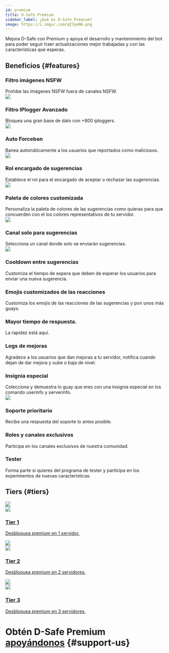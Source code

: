 ```yaml
---
id: premium
title: D-Safe Premium
sidebar_label: ¿Qué es D-Safe Premium?
image: https://i.imgur.com/qI7peN6.png
---
```


Mejora D-Safe con Premium y apoya el desarrollo y mantenimiento del bot para poder seguir traer actualizaciones mejor trabajadas y con las características que esperas.

## Beneficios {#features}

<div className="discord-blocks">
  <div className="discord-block">
    <h3>Filtro imágenes NSFW</h3>
    <div className="description">Prohibe las imágenes NSFW fuera de canales NSFW.</div>
    <div className="image-wrapper">
      <img src="https://i.imgur.com/CjN6KaE.png" className="image"></img>
    </div>
  </div>
  <div className="discord-block">
    <h3>Filtro IPlogger Avanzado</h3>
    <div className="description">Bloquea una gran base de dato con +800 iploggers.</div>
    <div className="image-wrapper">
      <img src="https://i.imgur.com/2gvRtZR.png" className="image"></img>
    </div>
  </div>
  <div className="discord-block">
    <h3>Auto Forceban</h3>
    <div className="description">Banea automáticamente a los usuarios que reportados como maliciosos.</div>
    <div className="image-wrapper">
      <img src="https://i.imgur.com/L2DE8gv.png" className="image"></img>
    </div>
  </div>
  <div className="discord-block">
    <h3>Rol encargado de sugerencias</h3>
    <div className="description">Establece el rol para el encargado de aceptar o rechazar las sugerencias.</div>
    <div className="image-wrapper">
      <img src="https://i.imgur.com/wzWHCzP.png" className="image"></img>
    </div>
  </div>
  <div className="discord-block">
    <h3>Paleta de colores customizada</h3>
    <div className="description">Personaliza la paleta de colores de las sugerencias como quieras para que concuerden con el los colores representativos de tu servidor.</div>
    <div className="image-wrapper">
      <img src="https://i.imgur.com/nfv6AlN.png" className="image"></img>
    </div>
  </div>
  <div className="discord-block">
    <h3>Canal solo para sugerencias</h3>
    <div className="description">Selecciona un canal donde solo se enviarán sugerencias.</div>
    <div className="image-wrapper">
      <img src="https://i.imgur.com/BWOyypi.png" className="image"></img>
    </div>
  </div>
  <div className="discord-block">
    <h3>Cooldown entre sugerencias</h3>
    <div className="description">Customiza el tiempo de espera que deben de esperar los usuarios para enviar una nueva sugerencia.</div>
    <div className="image-wrapper">
      <img src="" className="image"></img>
    </div>
  </div>
  <div className="discord-block">
    <h3>Emojis customizados de las reacciones</h3>
    <div className="description">Customiza los emojis de las reacciones de las sugerencias y pon unos más guays.</div>
    <div className="image-wrapper">
      <img src="" className="image"></img>
    </div>
  </div>
  <div className="discord-block">
    <h3>Mayor tiempo de respuesta.</h3>
    <div className="description">La rapidez está aquí.</div>
    <div className="image-wrapper">
      <img src="" className="image"></img>
    </div>
  </div>
  <div className="discord-block">
    <h3>Logs de mejoras</h3>
    <div className="description">Agradece a los usuarios que dan mejoras a tu servidor, notifica cuando dejan de dar mejora y sube o baja de nivel.</div>
    <div className="image-wrapper">
      <img src="" className="image"></img>
    </div>
  </div>
  <div className="discord-block">
    <h3>Insignia especial</h3>
    <div className="description">Colecciona y demuestra lo guay que eres con una insignia especial en los comando userinfo y serverinfo.</div>
    <div className="image-wrapper">
      <img src="https://i.imgur.com/Cl2pkRm.png" className="image"></img>
    </div>
  </div>
  <div className="discord-block">
    <h3>Soporte prioritario</h3>
    <div className="description">Recibe una respuesta del soporte lo antes posible.</div>
    <div className="image-wrapper">
      <img src="" className="image"></img>
    </div>
  </div>
  <div className="discord-block">
    <h3>Roles y canales exclusivos</h3>
    <div className="description">Participa en los canales exclusivos de nuestra comunidad.</div>
    <div className="image-wrapper">
      <img src="" className="image"></img>
    </div>
  </div>
  <div className="discord-block">
    <h3>Tester</h3>
    <div className="description">Forma parte si quieres del programa de tester y participa en los experimentos de nuevas características.</div>
    <div className="image-wrapper">
      <img src="" className="image"></img>
    </div>
  </div>
</div>


## Tiers {#tiers}

<div className="blocks">
  <div className="block">
    <a href="https://patreon.com/join/DiscordSafe" className="block-elements">
      <img className="" src="https://i.imgur.com/kK5yd1q.png"></img>
      <div className="block-text">
        <img className="emoji" src="https://i.imgur.com/MooN7Us.png"></img>
        <h3>Tier 1</h3>
        <p>Desbloquea premium en 1 servidor.</p>
      </div>
    </a>
  </div>
  <div className="block">
    <a href="https://patreon.com/join/DiscordSafe" className="block-elements">
      <img className="" src="https://i.imgur.com/KNK53La.png"></img>
      <div className="block-text">
        <img className="emoji" src="https://i.imgur.com/LGSNz6l.png"></img>
        <h3>Tier 2</h3>
        <p>Desbloquea premium en 2 servidores.</p>
      </div>
    </a>
  </div>
  <div className="block">
    <a href="https://patreon.com/join/DiscordSafe" className="block-elements">
      <img className="" src="https://i.imgur.com/wgTWvqp.png"></img>
      <div className="block-text">
        <img className="emoji" src="https://i.imgur.com/6su7OrW.png"></img>
        <h3>Tier 3</h3>
        <p>Desbloquea premium en 3 servidores.</p>
      </div>
    </a>
  </div>
</div>


# Obtén D-Safe Premium [apoyándonos](support-us.mdx) {#support-us}